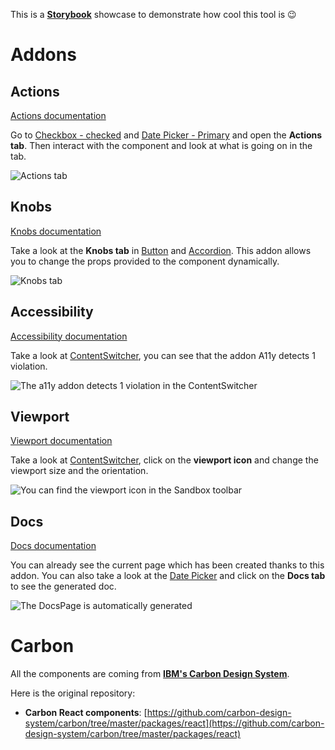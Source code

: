 
<Meta title="About" />

This is a **[Storybook](https://storybook.js.org/)** showcase to demonstrate how cool this tool is 😉

# Addons

## Actions

[Actions documentation](https://github.com/storybookjs/storybook/tree/master/addons/actions)

Go to [Checkbox - checked](/?path=/story/components-checkbox--checked) and
[Date Picker - Primary](/?path=/story/components-date-picker--primary) and open the **Actions tab**.
Then interact with the component and look at what is going on in the tab.

<img src={actionsTab} alt="Actions tab" />

## Knobs

[Knobs documentation](https://github.com/storybookjs/storybook/tree/master/addons/knobs)

Take a look at the **Knobs tab** in [Button](/?path=/story/components-button--defaut) and [Accordion](/?path=/story/components-accordion--defaut).
This addon allows you to change the props provided to the component dynamically.

<img src={knobsTab} alt="Knobs tab" />

## Accessibility

[Accessibility documentation](https://github.com/storybookjs/storybook/tree/master/addons/a11y)

Take a look at [ContentSwitcher](/?path=/story/components-contentswitcher--defaut), you can see that the addon A11y detects 1 violation.

<img
  src={a11yTab}
  alt="The a11y addon detects 1 violation in the ContentSwitcher"
/>

## Viewport

[Viewport documentation](https://github.com/storybookjs/storybook/tree/master/addons/viewport)

Take a look at [ContentSwitcher](/?path=/story/components-contentswitcher--defaut), click on the **viewport icon** and change the viewport size and the orientation.

<img
  src={vewportIcon}
  alt="You can find the viewport icon in the Sandbox toolbar"
/>

## Docs

[Docs documentation](https://github.com/storybookjs/storybook/tree/master/addons/docs)

You can already see the current page which has been created thanks to this addon.
You can also take a look at the [Date Picker](/?path=/docs/components-date-picker--primary) and click on the **Docs tab** to see the generated doc.

<img src={docsTab} alt="The DocsPage is automatically generated" />

# Carbon

All the components are coming from **[IBM's Carbon Design System](https://www.carbondesignsystem.com/)**.

Here is the original repository:

- **Carbon React components**: [https://github.com/carbon-design-system/carbon/tree/master/packages/react](https://github.com/carbon-design-system/carbon/tree/master/packages/react)
